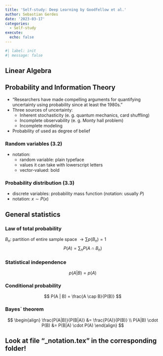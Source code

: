 ```yaml
---
title: 'Self-study: Deep Learning by Goodfellow et al.'
author: Sebastian Gerdes
date: '2023-03-17'
categories:
  - Self-study
execute: 
  echo: false
---
```

```r
#| label: init
#| message: false
```

## Linear Algebra
## Probability and Information Theory
* "Researchers have made compelling arguments for quantifying uncertainty using probability since at least the 1980s."
* Three sources of uncertainty:
  * Inherent stochasticity (e. g. quantum mechanics, card shuffling)
  * Incomplete observability (e. g. Monty hall problem)
  * Incomplete modeling
* Probability of used as degree of belief

### Random variables (3.2)
* notation: 
  * random variable: plain typeface
  * values it can take with lowerscript letters
  * vector-valued: bold

### Probability distribution (3.3)
* discrete variables: probability mass function (notation: usually $P$)
* notation: $x \sim P(x)$

## General statistics
### Law of total probability
$B_n$: partition of entire sample space $\rightarrow \sum p(B_n) = 1$
$$
P(A) = \sum_n P(A \cap B_n)
$$

### Statistical independence
$$
p(A|B) = p(A)
$$

### Conditional probability
$$
P(A | B) = \frac{A \cap B}{P(B)}
$$

### Bayes` theorem
$$
\begin{align}
\frac{P(A|B)}{P(B|A)} &= \frac{P(A)}{P(B)} \\
P(A|B) \cdot P(B) &= P(B|A) \cdot P(A)
\end{align}
$$

## Look at file "_notation.tex" in the corresponding folder!